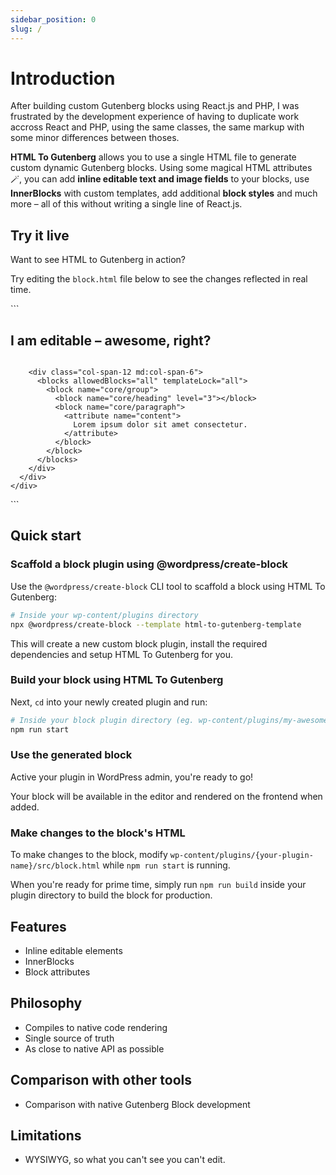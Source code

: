 ```yaml
---
sidebar_position: 0
slug: /
---
```



# Introduction

After building custom Gutenberg blocks using React.js and PHP, I was frustrated by the development experience of having to duplicate work accross React and PHP, using the same classes, the same markup with some minor differences between thoses.

**HTML To Gutenberg** allows you to use a single HTML file to generate custom dynamic Gutenberg blocks. Using some magical HTML attributes 🪄, you can add **inline editable text and image fields** to your blocks, use **InnerBlocks** with custom templates, add additional **block styles** and much more – all of this without writing a single line of React.js.

## Try it live

Want to see HTML to Gutenberg in action?

Try editing the `block.html` file below to see the changes reflected in real time.

<SideBySideEditor>
  ```
  <section class="py-20 bg-blue-200" data-parent="custom/parent-block" data-editing-mode="contentOnly">
    <div class="container">
      <div class="grid grid-cols-12 gap-4">
        <div class="col-span-12 md:col-span-6">
          <h2 class="text-2xl" data-attribute="section_title">I am editable – awesome, right?</h2>
          <img class="aspect-square object-cover" data-attribute="section_image" />
        </div>

        <div class="col-span-12 md:col-span-6">
          <blocks allowedBlocks="all" templateLock="all">
            <block name="core/group">
              <block name="core/heading" level="3"></block>
              <block name="core/paragraph">
                <attribute name="content">
                  Lorem ipsum dolor sit amet consectetur.
                </attribute>
              </block>
            </block>
          </blocks>
        </div>
      </div>
    </div>

  </section>
  ```
</SideBySideEditor>

## Quick start

### Scaffold a block plugin using @wordpress/create-block

Use the `@wordpress/create-block` CLI tool to scaffold a block using HTML To Gutenberg:

```bash
# Inside your wp-content/plugins directory
npx @wordpress/create-block --template html-to-gutenberg-template
```

This will create a new custom block plugin, install the required dependencies and setup HTML To Gutenberg for you.

### Build your block using HTML To Gutenberg

Next, `cd` into your newly created plugin and run:

```bash
# Inside your block plugin directory (eg. wp-content/plugins/my-awesome-block)
npm run start
```

### Use the generated block

Active your plugin in WordPress admin, you're ready to go!

Your block will be available in the editor and rendered on the frontend when added.

### Make changes to the block's HTML

To make changes to the block, modify `wp-content/plugins/{your-plugin-name}/src/block.html` while `npm run start` is running.

When you're ready for prime time, simply run `npm run build` inside your plugin directory to build the block for production.

## Features

- Inline editable elements
- InnerBlocks
- Block attributes

## Philosophy

- Compiles to native code rendering
- Single source of truth
- As close to native API as possible

## Comparison with other tools

- Comparison with native Gutenberg Block development

## Limitations

- WYSIWYG, so what you can't see you can't edit.
